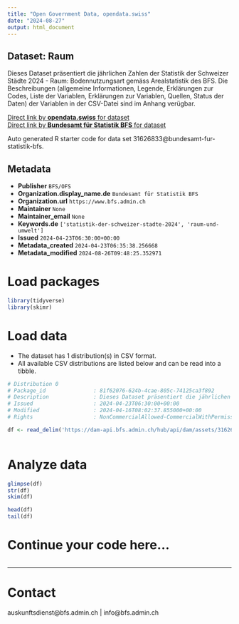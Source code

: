 ```yaml
---
title: "Open Government Data, opendata.swiss"
date: "2024-08-27"
output: html_document
---
```


## Dataset: Raum

Dieses Dataset präsentiert die jährlichen Zahlen der Statistik der Schweizer Städte 2024 - Raum: Bodennutzungsart gemäss Arealstatistik des BFS. Die Beschreibungen (allgemeine Informationen, Legende, Erklärungen zur Codes, Liste der Variablen, Erklärungen zur Variablen, Quellen, Status der Daten) der Variablen in der CSV-Datei sind im Anhang verügbar.

[Direct link by **opendata.swiss** for dataset](https://opendata.swiss/de/dataset/raum1)<br>
[Direct link by **Bundesamt für Statistik BFS** for dataset](https://www.bfs.admin.ch/asset/de/ts-b-ssv-02-2024)

Auto generated R starter code for data set 31626833@bundesamt-fur-statistik-bfs.

## Metadata

- **Publisher** `BFS/OFS`
- **Organization.display_name.de** `Bundesamt für Statistik BFS`
- **Organization.url** `https://www.bfs.admin.ch`
- **Maintainer** `None`
- **Maintainer_email** `None`
- **Keywords.de** `['statistik-der-schweizer-stadte-2024', 'raum-und-umwelt']`
- **Issued** `2024-04-23T06:30:00+00:00`
- **Metadata_created** `2024-04-23T06:35:38.256668`
- **Metadata_modified** `2024-08-26T09:48:25.352971`


# Load packages

```r

library(tidyverse)
library(skimr)

```

# Load data

-   The dataset has 1 distribution(s) in CSV format.
-   All available CSV distributions are listed below and can be read into a tibble.

```r

# Distribution 0
# Package_id               : 81f62076-624b-4cae-805c-74125ca3f892
# Description              : Dieses Dataset präsentiert die jährlichen Zahlen der Statistik der Schweizer Städte 2024 - Raum: Bodennutzungsart gemäss Arealstatistik des BFS. Die Beschreibungen (allgemeine Informationen, Legende, Erklärungen zur Codes, Liste der Variablen, Erklärungen zur Variablen, Quellen, Status der Daten) der Variablen in der CSV-Datei sind im Anhang verügbar.
# Issued                   : 2024-04-23T06:30:00+00:00
# Modified                 : 2024-04-16T08:02:37.855000+00:00
# Rights                   : NonCommercialAllowed-CommercialWithPermission-ReferenceRequired

df <- read_delim('https://dam-api.bfs.admin.ch/hub/api/dam/assets/31626835/master')



```

# Analyze data

```r

glimpse(df)
str(df)
skim(df)

head(df)
tail(df)

```

# Continue your code here...

```r

```

------------------------------------------------------------------------

# Contact

auskunftsdienst@bfs.admin.ch | info@bfs.admin.ch
